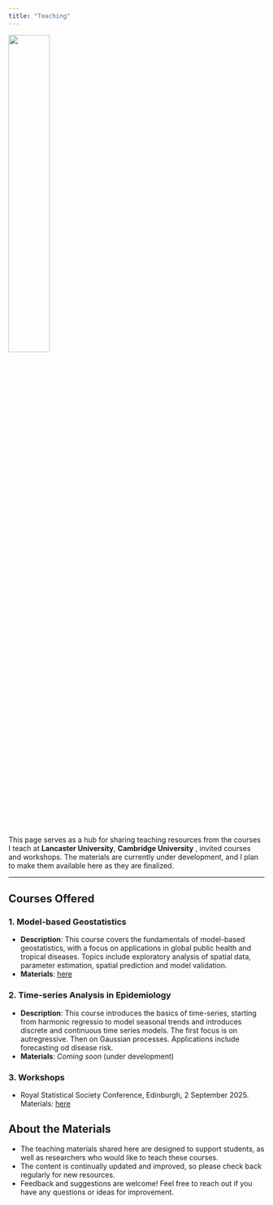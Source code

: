 ```yaml
---
title: "Teaching"
---
```


![](../talks/figures/teaching.jpg){width="40%"}

This page serves as a hub for sharing teaching resources from the courses I teach at **Lancaster University**, **Cambridge University** , invited courses and workshops. The materials are currently under development, and I plan to make them available here as they are finalized.

------------------------------------------------------------------------

## Courses Offered

### 1. Model-based Geostatistics

-   **Description**: This course covers the fundamentals of model-based geostatistics, with a focus on applications in global public health and tropical diseases. Topics include exploratory analysis of spatial data, parameter estimation, spatial prediction and model validation.
-   **Materials**: [here](mbg.qmd)

### 2. Time-series Analysis in Epidemiology

-   **Description**: This course introduces the basics of time-series, starting from harmonic regressio to model seasonal trends and introduces discrete and continuous time series models. The first focus is on autregressive. Then on Gaussian processes. Applications include forecasting od disease risk.
-   **Materials**: *Coming soon* (under development)


### 3. Workshops

-  Royal Statistical Society Conference, Edinburgh, 2 September 2025. Materials:  [here](RSS2025.qmd)


## About the Materials

-   The teaching materials shared here are designed to support students, as well as researchers who would like to teach these courses.
-   The content is continually updated and improved, so please check back regularly for new resources.
-   Feedback and suggestions are welcome! Feel free to reach out if you have any questions or ideas for improvement.
